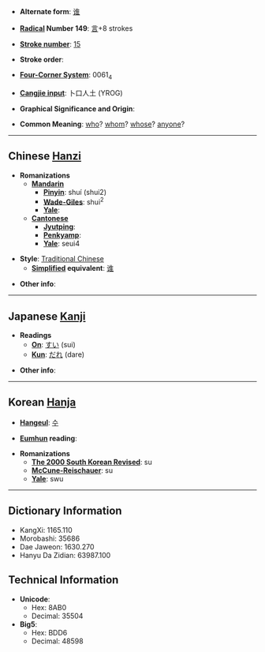 * '''Alternate form''': [[谁]]

* '''[[Wiktionary:Chinese radical index| Radical]] Number 149''': [[Wiktionary:Chinese radical index 言|言]]+8 strokes

* '''[[Wiktionary:Chinese total strokes index|Stroke number]]''': [[Wiktionary:Chinese total strokes index 15|15]]

* '''Stroke order''': 

* '''[[Wiktionary:Chinese four corner index|Four-Corner System]]''': 0061<sub>4</sub>

* '''[[Wiktionary:Chinese Cangjie index|Cangjie input]]''': 卜口人土 (YROG)

* '''Graphical Significance and Origin''': 

* '''Common Meaning''': [[who]]? [[whom]]? [[whose]]? [[anyone]]?

----

== Chinese [[Hanzi]] ==

* '''Romanizations'''
** '''[[Mandarin]]'''
*** '''[[Pinyin]]''': shuí (shui2)
*** '''[[Wade-Giles]]''': shui<sup>2</sup>
*** '''[[Yale]]''': 
** '''[[Cantonese]]'''
*** '''[[Jyutping]]''':
*** '''[[Penkyamp]]''': 
*** '''[[Yale]]''': seui4

* '''Style''': [[Traditional Chinese]] 
** '''[[Simplified Chinese|Simplified]] equivalent''': [[谁]]

* '''Other info''': 

----

== Japanese [[Kanji]] ==

* '''Readings'''
** '''[[On]]''': [[すい]] (sui)
** '''[[Kun]]''': [[だれ]] (dare)

* '''Other info''':  

----

== Korean [[Hanja]] ==

* '''[[Hangeul]]''': [[수]]

* '''[[Eumhun]] reading''': 

* '''Romanizations'''
** '''[[The 2000 South Korean Revised Romanization|The 2000 South Korean Revised]]''': su
** '''[[McCune-Reischauer]]''': su
** '''[[Yale]]''': swu

----

== Dictionary Information ==

* KangXi: 1165.110
* Morobashi: 35686
* Dae Jaweon: 1630.270
* Hanyu Da Zidian: 63987.100

== Technical Information ==

* '''Unicode''':
** Hex: 8AB0
** Decimal: 35504
* '''Big5''':
** Hex: BDD6
** Decimal: 48598